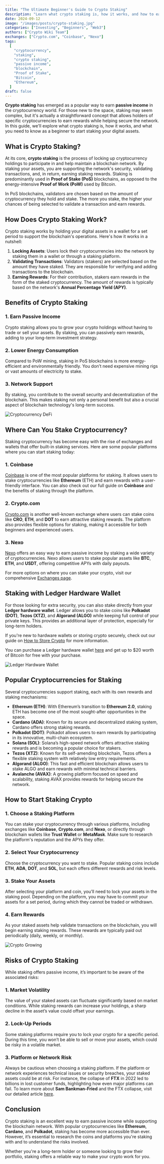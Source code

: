 ```yaml
---
title: "The Ultimate Beginner's Guide to Crypto Staking"
description: "Learn what crypto staking is, how it works, and how to earn passive income with popular cryptocurrencies. Understand the risks before you start staking."
date: 2024-09-12
image: "/images/posts/crypto-staking.jpg"
categories: ["Investing", "Beginners", "Web3"]
authors: ["Crypto Wiki Team"]
exchanges: ["Crypto.com", "Coinbase", "Nexo"]
tags:
  [
    "cryptocurrency",
    "staking",
    "crypto staking",
    "passive income",
    "blockchain",
    "Proof of Stake",
    "Bitcoin",
    "Ethereum",
  ]
draft: false
---
```


**Crypto staking** has emerged as a popular way to earn **passive income** in the cryptocurrency world. For those new to the space, staking may seem complex, but it's actually a straightforward concept that allows holders of specific cryptocurrencies to earn rewards while helping secure the network. In this guide, we'll explore what crypto staking is, how it works, and what you need to know as a beginner to start staking your digital assets.

## What is Crypto Staking?

At its core, **crypto staking** is the process of locking up cryptocurrency holdings to participate in and help maintain a blockchain network. By staking your assets, you are supporting the network's security, validating transactions, and, in return, earning staking rewards. Staking is predominantly used in **Proof of Stake (PoS)** blockchains, as opposed to the energy-intensive **Proof of Work (PoW)** used by Bitcoin.

In PoS blockchains, validators are chosen based on the amount of cryptocurrency they hold and stake. The more you stake, the higher your chances of being selected to validate a transaction and earn rewards.

## How Does Crypto Staking Work?

Crypto staking works by holding your digital assets in a wallet for a set period to support the blockchain's operations. Here's how it works in a nutshell:

1. **Locking Assets**: Users lock their cryptocurrencies into the network by staking them in a wallet or through a staking platform.
2. **Validating Transactions**: Validators (stakers) are selected based on the amount they have staked. They are responsible for verifying and adding transactions to the blockchain.
3. **Earning Rewards**: For their contribution, stakers earn rewards in the form of the staked cryptocurrency. The amount of rewards is typically based on the network's **Annual Percentage Yield (APY)**.

## Benefits of Crypto Staking

### 1. Earn Passive Income

Crypto staking allows you to grow your crypto holdings without having to trade or sell your assets. By staking, you can passively earn rewards, adding to your long-term investment strategy.

### 2. Lower Energy Consumption

Compared to PoW mining, staking in PoS blockchains is more energy-efficient and environmentally friendly. You don’t need expensive mining rigs or vast amounts of electricity to stake.

### 3. Network Support

By staking, you contribute to the overall security and decentralization of the blockchain. This makes staking not only a personal benefit but also a crucial aspect of blockchain technology's long-term success.

![Cryptocurrency DeFi](/images/posts/cryptocurrency.jpg)

## Where Can You Stake Cryptocurrency?

Staking cryptocurrency has become easy with the rise of exchanges and wallets that offer built-in staking services. Here are some popular platforms where you can start staking today:

### 1. **Coinbase**

[Coinbase](/exchanges/coinbase) is one of the most popular platforms for staking. It allows users to stake cryptocurrencies like **Ethereum** (ETH) and earn rewards with a user-friendly interface. You can also check out our full guide on **Coinbase** and the benefits of staking through the platform.

### 2. **Crypto.com**

[Crypto.com](/exchanges/cryptocom) is another well-known exchange where users can stake coins like **CRO**, **ETH**, and **DOT** to earn attractive staking rewards. The platform also provides flexible options for staking, making it accessible for both beginners and experienced users.

### 3. **Nexo**

[Nexo](/exchanges/nexo) offers an easy way to earn passive income by staking a wide variety of cryptocurrencies. Nexo allows users to stake popular assets like **BTC**, **ETH**, and **USDT**, offering competitive APYs with daily payouts.

For more options on where you can stake your crypto, visit our comprehensive [Exchanges page](/exchanges).

## Staking with Ledger Hardware Wallet

For those looking for extra security, you can also stake directly from your **Ledger hardware wallet**. Ledger allows you to stake coins like **Polkadot (DOT)**, **Tezos (XTZ)**, and **Algorand (ALGO)** while keeping full control of your private keys. This provides an additional layer of protection, especially for long-term holders.

If you're new to hardware wallets or storing crypto securely, check out our guide on [How to Store Crypto](/posts/how-to-store-crypto) for more information.

You can purchase a Ledger hardware wallet [here](https://shop.ledger.com/pages/referral-program?referral_code=6GTHJH7XH9QRC) and get up to $20 worth of Bitcoin for free with your purchase.

![Ledger Hardware Wallet](/images/posts/ledger.jpeg)

## Popular Cryptocurrencies for Staking

Several cryptocurrencies support staking, each with its own rewards and staking mechanisms:

- **Ethereum (ETH)**: With Ethereum’s transition to **Ethereum 2.0**, staking ETH has become one of the most sought-after opportunities in the space.
- **Cardano (ADA)**: Known for its secure and decentralized staking system, Cardano offers strong staking rewards.
- **Polkadot (DOT)**: Polkadot allows users to earn rewards by participating in its innovative, multi-chain ecosystem.
- **Solana (SOL)**: Solana’s high-speed network offers attractive staking rewards and is becoming a popular choice for stakers.
- **Tezos (XTZ)**: Known for its self-amending blockchain, Tezos offers a flexible staking system with relatively low entry requirements.
- **Algorand (ALGO)**: This fast and efficient blockchain allows users to stake ALGO and earn rewards with minimal technical barriers.
- **Avalanche (AVAX)**: A growing platform focused on speed and scalability, staking AVAX provides rewards for helping secure the network.

## How to Start Staking Crypto

### 1. Choose a Staking Platform

You can stake your cryptocurrency through various platforms, including exchanges like **Coinbase**, **Crypto.com**, and **Nexo**, or directly through blockchain wallets like **Trust Wallet** or **MetaMask**. Make sure to research the platform's reputation and the APYs they offer.

### 2. Select Your Cryptocurrency

Choose the cryptocurrency you want to stake. Popular staking coins include **ETH**, **ADA**, **DOT**, and **SOL**, but each offers different rewards and risk levels.

### 3. Stake Your Assets

After selecting your platform and coin, you’ll need to lock your assets in the staking pool. Depending on the platform, you may have to commit your assets for a set period, during which they cannot be traded or withdrawn.

### 4. Earn Rewards

As your staked assets help validate transactions on the blockchain, you will begin earning staking rewards. These rewards are typically paid out periodically (daily, weekly, or monthly).

![Crypto Growing](/images/posts/investing.jpg)

## Risks of Crypto Staking

While staking offers passive income, it’s important to be aware of the associated risks:

### 1. Market Volatility

The value of your staked assets can fluctuate significantly based on market conditions. While staking rewards can increase your holdings, a sharp decline in the asset’s value could offset your earnings.

### 2. Lock-Up Periods

Some staking platforms require you to lock your crypto for a specific period. During this time, you won’t be able to sell or move your assets, which could be risky in a volatile market.

### 3. Platform or Network Risk

Always be cautious when choosing a staking platform. If the platform or network experiences technical issues or security breaches, your staked assets could be at risk. For instance, the collapse of **FTX** in 2022 led to billions in lost customer funds, highlighting how even major platforms can fail. To learn more about **Sam Bankman-Fried** and the FTX collapse, visit our detailed article [here](/crypto-ogs/sam-bankman).

## Conclusion

Crypto staking is an excellent way to earn passive income while supporting the blockchain network. With popular cryptocurrencies like **Ethereum**, **Cardano**, and **Polkadot**, staking has become more accessible than ever. However, it’s essential to research the coins and platforms you're staking with and to understand the risks involved.

Whether you're a long-term holder or someone looking to grow their portfolio, staking offers a reliable way to make your crypto work for you.
